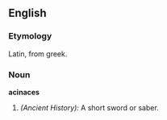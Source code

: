 ==English==
===Etymology===
Latin, from greek.

===Noun===
'''acinaces'''

#''(Ancient History):'' A short sword or saber.